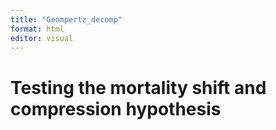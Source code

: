 ```yaml
---
title: "Geompertz_decomp"
format: html
editor: visual
---
```


# Testing the mortality shift and compression hypothesis
